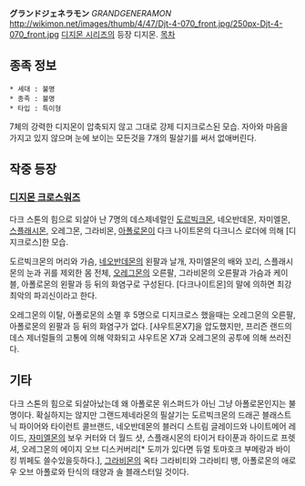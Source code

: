 '''グランドジェネラモン''' ''GRANDGENERAMON''
http://wikimon.net/images/thumb/4/47/Djt-4-070_front.jpg/250px-Djt-4-070_front.jpg
[[디지몬 시리즈]]의 등장 디지몬.
[[목차]]
== 종족 정보 ==
 * 세대 : 불명
 * 종족 : 불명
 * 타입 : 특이형

7체의 강력한 디지몬이 압축되지 않고 그대로 강제 디지크로스된 모습. 자아와 마음을 가지고 있지 않으며 눈에 보이는 모든것을 7개의 필살기를 써서 없애버린다.

== 작중 등장 ==
=== [[디지몬 크로스워즈]] ===
다크 스톤의 힘으로 되살아 난 7명의 데스제네럴인 [[도르빅크몬]], 네오반데몬, 자미엘몬, [[스플래시몬]], 오레그몬, 그라비몬, [[아폴로몬]]이 다크 나이트몬의 다크니스 로더에 의해 [디지크로스]한 모습. 

도르빅크몬의 머리와 가슴, [[네오반데몬]]의 왼팔과 날개, 자미엘몬의 배와 꼬리, 스플래시몬의 눈과 귀를 제외한 몸 전체, [[오레그몬]]의 오른팔, 그라비몬의 오른팔과 가슴과 케이블, 아폴로몬의 왼팔과 등 뒤의 화염구로 구성된다. [다크나이트몬]의 말에 의하면 최강 최악의 파괴신이라고 한다.  

오레그몬의 이탈, 아폴로몬의 소멸 후 5명으로 디지크로스 했을때는 오레그몬의 오른팔, 아폴로몬의 왼팔과 등 뒤의 화염구가 없다. [샤우트몬X7]을 압도했지만, 프리즌 랜드의 데스 제너럴들의 고통​​에 의해 약화되고 샤우트몬 X7과 오레그몬의 공투에 의해 쓰러진다.

== 기타 ==
다크 스톤의 힘으로 되살아났는데 왜 아폴로몬 위스퍼드가 아닌 그냥 아폴로몬인지는 불명이다. 확실하지는 않지만 그랜드제네라몬의 필살기는 도르빅크몬의 드래곤 블래스트닉 파이어와 타이런트 콜브랜드, 네오반데몬의 블러디 스트림 글레이드와 나이트메어 레이드, [[자미엘몬]]의 보우 커터와 더 월드 샷, 스플래시몬의 타이거 타이푼과 하이드로 프렛셔, 오레그몬의 에이지 오브 디스커버리[* 도끼가 있다면 듀얼 토마호크 부메랑과 바이킹 뷔페도 쓸수있을듯하다.], [[그라비몬]]의 옥타 그라비티와 그라비티 뱅, 아폴로몬의 애로우 오브 아폴로와 탄식의 태양과 솔 블래스터일 것이다.
 
